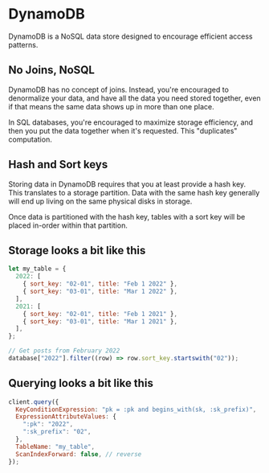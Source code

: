 # DynamoDB

DynamoDB is a NoSQL data store designed to encourage efficient access patterns.

## No Joins, NoSQL

DynamoDB has no concept of joins. Instead, you're encouraged to denormalize your data,
and have all the data you need stored together, even if that means the same data shows up
in more than one place.

In SQL databases, you're encouraged to maximize storage efficiency, and then you put the
data together when it's requested. This "duplicates" computation.

## Hash and Sort keys

Storing data in DynamoDB requires that you at least provide a hash key. This translates
to a storage partition. Data with the same hash key generally will end up living on the same
physical disks in storage.

Once data is partitioned with the hash key, tables with a sort key will be placed in-order
within that partition.

## Storage looks a bit like this

```javascript
let my_table = {
  2022: [
    { sort_key: "02-01", title: "Feb 1 2022" },
    { sort_key: "03-01", title: "Mar 1 2022" },
  ],
  2021: [
    { sort_key: "02-01", title: "Feb 1 2021" },
    { sort_key: "03-01", title: "Mar 1 2021" },
  ],
};

// Get posts from February 2022
database["2022"].filter((row) => row.sort_key.startswith("02"));
```

## Querying looks a bit like this

```javascript
client.query({
  KeyConditionExpression: "pk = :pk and begins_with(sk, :sk_prefix)",
  ExpressionAttributeValues: {
    ":pk": "2022",
    ":sk_prefix": "02",
  },
  TableName: "my_table",
  ScanIndexForward: false, // reverse
});
```
